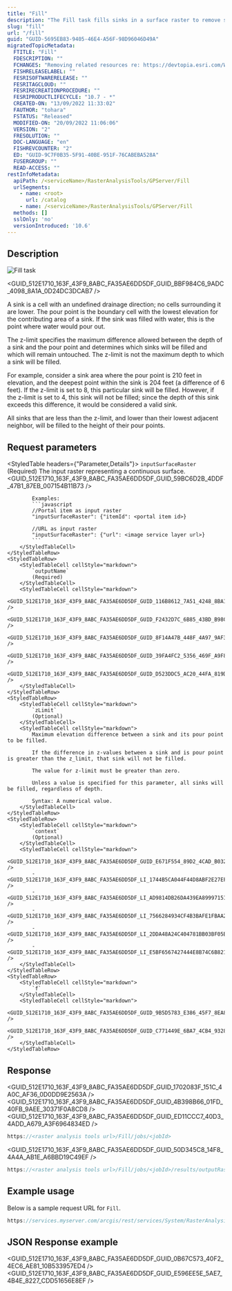 ```yaml
---
title: "Fill"
description: "The Fill task fills sinks in a surface raster to remove small imperfections in the data."
slug: "fill"
url: "/fill"
guid: "GUID-5695EB83-9405-46E4-A56F-98D96046D49A"
migratedTopicMetadata:
  FTITLE: "Fill"
  FDESCRIPTION: ""
  FCHANGES: "Removing related resources re: https://devtopia.esri.com/WebGIS/arcgis-rest-api-documentation/issues/191"
  FISHRELEASELABEL: ""
  FESRISOFTWARERELEASE: ""
  FESRITAGCLOUD: ""
  FESRIRECREATIONPROCEDURE: ""
  FESRIPRODUCTLIFECYCLE: "10.7 - *"
  CREATED-ON: "13/09/2022 11:33:02"
  FAUTHOR: "tohara"
  FSTATUS: "Released"
  MODIFIED-ON: "20/09/2022 11:06:06"
  VERSION: "2"
  FRESOLUTION: ""
  DOC-LANGUAGE: "en"
  FISHREVCOUNTER: "2"
  ED: "GUID-9C7F0B35-5F91-40BE-951F-76CABEBA528A"
  FUSERGROUP: ""
  READ-ACCESS: ""
restInfoMetadata:
  apiPath: /<serviceName>/RasterAnalysisTools/GPServer/Fill
  urlSegments:
    - name: <root>
      url: /catalog
    - name: /<serviceName>/RasterAnalysisTools/GPServer/Fill
  methods: []
  sslOnly: 'no'
  versionIntroduced: '10.6'
---
```



## Description

![Fill task](./images/GUID-05CDF5D9-D91F-4492-A39F-DE89FEF608D1-web.png)

<GUID_512E1710_163F_43F9_8ABC_FA35AE6DD5DF_GUID_BBF984C6_9ADC_4098_8A1A_0D24DC3DCAB7 />

A sink is a cell with an undefined drainage direction; no cells surrounding it are lower. The pour point is the boundary cell with the lowest elevation for the contributing area of a sink. If the sink was filled with water, this is the point where water would pour out.

The z-limit specifies the maximum difference allowed between the depth of a sink and the pour point and determines which sinks will be filled and which will remain untouched. The z-limit is not the maximum depth to which a sink will be filled.

For example, consider a sink area where the pour point is 210 feet in elevation, and the deepest point within the sink is 204 feet (a difference of 6 feet). If the z-limit is set to 8, this particular sink will be filled. However, if the z-limit is set to 4, this sink will not be filled; since the depth of this sink exceeds this difference, it would be considered a valid sink.

All sinks that are less than the z-limit, and lower than their lowest adjacent neighbor, will be filled to the height of their pour points.

## Request parameters

<StyledTable headers={"Parameter,Details"}>
    <StyledTableRow>
        <StyledTableCell cellStyle="markdown">
            `inputSurfaceRaster` 
            (Required)
        </StyledTableCell>
        <StyledTableCell cellStyle="markdown">
            The input raster representing a continuous surface.
            <GUID_512E1710_163F_43F9_8ABC_FA35AE6DD5DF_GUID_59BC6D2B_4DDF_47B1_87EB_007154B11B73 />

            Examples:
            ```javascript
            //Portal item as input raster
            "inputSurfaceRaster": {"itemId": <portal item id>}

            //URL as input raster
            "inputSurfaceRaster": {"url": <image service layer url>}
            ```
        </StyledTableCell>
    </StyledTableRow>
    <StyledTableRow>
        <StyledTableCell cellStyle="markdown">
            `outputName` 
            (Required)
        </StyledTableCell>
        <StyledTableCell cellStyle="markdown">
            <GUID_512E1710_163F_43F9_8ABC_FA35AE6DD5DF_GUID_116B8612_7A51_4248_8BA1_C7762F854250 />
            <GUID_512E1710_163F_43F9_8ABC_FA35AE6DD5DF_GUID_F2432D7C_6B85_43BD_B98C_40AC9E9EBA22 />
            <GUID_512E1710_163F_43F9_8ABC_FA35AE6DD5DF_GUID_8F14A47B_448F_4A97_9AF3_539B5A3C476E />
            <GUID_512E1710_163F_43F9_8ABC_FA35AE6DD5DF_GUID_39FA4FC2_5356_469F_A9F8_91E18787F773 />
            <GUID_512E1710_163F_43F9_8ABC_FA35AE6DD5DF_GUID_D523DDC5_AC20_44FA_819D_0C296C5B859B />
        </StyledTableCell>
    </StyledTableRow>
    <StyledTableRow>
        <StyledTableCell cellStyle="markdown">
            `zLimit` 
            (Optional)
        </StyledTableCell>
        <StyledTableCell cellStyle="markdown">
            Maximum elevation difference between a sink and its pour point to be filled.
            
            If the difference in z-values between a sink and is pour point is greater than the z_limit, that sink will not be filled.
            
            The value for z-limit must be greater than zero.
            
            Unless a value is specified for this parameter, all sinks will be filled, regardless of depth.
            
            Syntax: A numerical value.
        </StyledTableCell>
    </StyledTableRow>
    <StyledTableRow>
        <StyledTableCell cellStyle="markdown">
            `context` 
            (Optional)
        </StyledTableCell>
        <StyledTableCell cellStyle="markdown">
            <GUID_512E1710_163F_43F9_8ABC_FA35AE6DD5DF_GUID_E671F554_89D2_4CAD_B032_525E1CE90C18 />
            -   <GUID_512E1710_163F_43F9_8ABC_FA35AE6DD5DF_LI_1744B5CA044F44D8ABF2E27EF9BC9A27 />
            -   <GUID_512E1710_163F_43F9_8ABC_FA35AE6DD5DF_LI_AD9814DB26DA439EA899971516D5E44D />
            -   <GUID_512E1710_163F_43F9_8ABC_FA35AE6DD5DF_LI_7566284934CF4B3BAFE1FBAA218408CB />
            -   <GUID_512E1710_163F_43F9_8ABC_FA35AE6DD5DF_LI_2DDA48A24C404781BB03BF05B81B3C19 />
            -   <GUID_512E1710_163F_43F9_8ABC_FA35AE6DD5DF_LI_E5BF6567427444E8B74C6B8212C56B99 />
        </StyledTableCell>
    </StyledTableRow>
    <StyledTableRow>
        <StyledTableCell cellStyle="markdown">
            `f` 
        </StyledTableCell>
        <StyledTableCell cellStyle="markdown">
            <GUID_512E1710_163F_43F9_8ABC_FA35AE6DD5DF_GUID_9B5D5783_E386_45F7_8EA8_88843A1BB484 />
            <GUID_512E1710_163F_43F9_8ABC_FA35AE6DD5DF_GUID_C771449E_6BA7_4CB4_9328_2C855A14B2B2 />
        </StyledTableCell>
    </StyledTableRow>
</StyledTable>

## Response

<GUID_512E1710_163F_43F9_8ABC_FA35AE6DD5DF_GUID_1702083F_151C_4A0C_AF36_0D0DD9E2563A />
<GUID_512E1710_163F_43F9_8ABC_FA35AE6DD5DF_GUID_4B398B66_01FD_40FB_9AEE_30371F0A8CD8 />
<GUID_512E1710_163F_43F9_8ABC_FA35AE6DD5DF_GUID_ED11CCC7_40D3_4ADD_A679_A3F6964834ED />
```javascript
https://<raster analysis tools url>/Fill/jobs/<jobId>
```
<GUID_512E1710_163F_43F9_8ABC_FA35AE6DD5DF_GUID_50D345C8_14F8_4A4A_AB1E_A6BBD19C49EF />
```javascript
https://<raster analysis tools url>/Fill/jobs/<jobId>/results/outputRaster
```

## Example usage

Below is a sample request URL for `Fill`.
```javascript
https://services.myserver.com/arcgis/rest/services/System/RasterAnalysisTools/GPServer/Fill/submitJob
```

## JSON Response example

<GUID_512E1710_163F_43F9_8ABC_FA35AE6DD5DF_GUID_0B67C573_40F2_4EC6_AE81_10B533957ED4 />
<GUID_512E1710_163F_43F9_8ABC_FA35AE6DD5DF_GUID_E596EE5E_5AE7_4B4E_8227_CDD51656E8EF />
